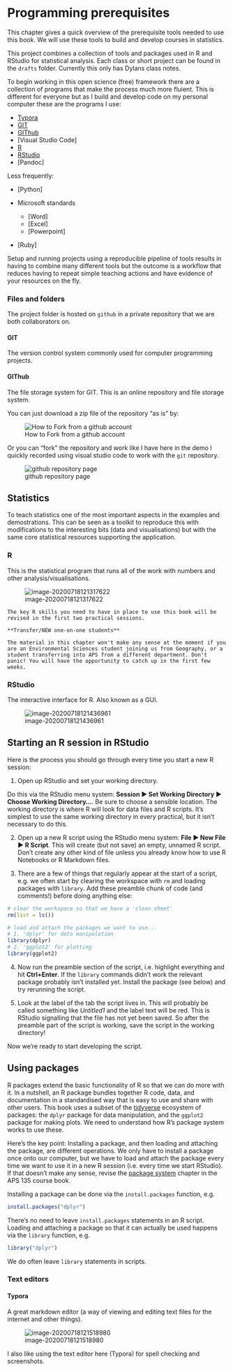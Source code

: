 # Programming prerequisites

This chapter gives a quick overview of the prerequisite tools needed to use this book. We will use these tools to build and develop courses in statistics.

This project combines a collection of tools and packages used in R and RStudio for statistical analysis. Each class or short project can be found in the `drafts` folder. Currently this only has Dylans class notes.

To begin working in this open science (free) framework there are a collection of programs that make the process much more fluient. This is different for everyone but as I build and develop code on my personal computer these are the programs I use:

- [Typora]
- [GIT]
- [GIThub]
- [Visual Studio Code]
- [R]
- [RStudio]
- [Pandoc]

Less frequently:

- [Python]

- Microsoft standards
  - [Word]
  - [Excel]
  - [Powerpoint]
  
- [Ruby]



Setup and running projects using a reproducible pipeline of tools results in having to combine many different tools but the outcome is a workflow that reduces having to repeat simple teaching actions and have evidence of your resources on the fly.

### Files and folders

The project folder is hosted on `github` in a private repository that we are both collaborators on. 

#### GIT

The version control system commonly used for computer programming projects.

#### GIThub

The file storage system for GIT. This is an online repository and file storage system.

You can just download a zip file of the repository "as is" by:

![How to Fork from a github account](./img/github-download-options.png)

Or you can "fork" the repository and work like I have here in the demo I quickly recorded using visual studio code to work with the `git` repository.

![github repository page](./img/github-repo-shot.png)

## Statistics

To teach statistics one of the most important aspects in the examples and demostrations. This can be seen as a toolkit to reproduce this with modifications to the interesting bits (data and visualisations) but with the same core statistical resources supporting the application.

### R

This is the statistical program that runs all of the work with numbers and other analysis/visualisations.

![image-20200718121317622](./img/image-20200718121317622.png)

```block

The key R skills you need to have in place to use this book will be revised in the first two practical sessions.

**Transfer/NEW one-on-one students**

The material in this chapter won't make any sense at the moment if you are an Environmental Sciences student joining us from Geography, or a student transferring into APS from a different department. Don't panic! You will have the opportunity to catch up in the first few weeks.
```

### RStudio

The interactive interface for R. Also known as a GUI.

![image-20200718121436961](./img/image-20200718121436961.png)

## Starting an R session in RStudio

Here is the process you should go through every time you start a new R session:

1. Open up RStudio and set your working directory. 

Do this via the RStudio menu system: **Session ▶ Set Working Directory ▶ Choose Working Directory...**. Be sure to choose a sensible location. The working directory is where R will look for data files and R scripts. It's simplest to use the same working directory in every practical, but it isn't necessary to do this.

2. Open up a new R script using the RStudio menu system: **File ▶ New File ▶ R Script**. This will create (but not save) an empty, unnamed R script. Don't create any other kind of file unless you already know how to use R Notebooks or R Markdown files.

3. There are a few of things that regularly appear at the start of a script, e.g. we often start by clearing the workspace with `rm` and loading packages with `library`. Add these preamble chunk of code (and comments!) before doing anything else:

```r
# clear the workspace so that we have a 'clean sheet'
rm(list = ls())

# load and attach the packages we want to use...
# 1. 'dplyr' for data manipulation
library(dplyr)
# 2. 'ggplot2' for plotting
library(ggplot2)
```

4. Now run the preamble section of the script, i.e. highlight everything and hit **Ctrl+Enter**. If the `library` commands didn't work the relevant package probably isn't installed yet. Install the package (see below) and try rerunning the script.

5. Look at the label of the tab the script lives in. This will probably be called something like *Untitled1* and the label text will be red. This is RStudio signalling that the file has not yet been saved. So after the preamble part of the script is working, save the script in the working directory!

Now we're ready to start developing the script.

## Using packages

R packages extend the basic functionality of R so that we can do more with it. In a nutshell, an R package bundles together R code, data, and documentation in a standardised way that is easy to use and share with other users. This book uses a subset of the [tidyverse](https://www.tidyverse.org) ecosystem of packages: the `dplyr` package for data manipulation, and the `ggplot2` package for making plots. We need to understand how R's package system works to use these. 

Here's the key point: Installing a package, and then loading and attaching the package, are different operations. We only have to install a package once onto our computer, but we have to load and attach the package every time we want to use it in a new R session (i.e. every time we start RStudio). If that doesn't make any sense, revise the [package system](http://dzchilds.github.io/aps-data-analysis-L1/help-packages.html) chapter in the APS 135 course book.

Installing a package can be done via the `install.packages` function, e.g.

```r
install.packages("dplyr")
```

There's no need to leave `install.packages` statements in an R script. Loading and attaching a package so that it can actually be used happens via the `library` function, e.g.

```r
library("dplyr")
```

We do often leave `library` statements in scripts.

### Text editors


#### Typora

A great markdown editor (a way of viewing and editing text files for the internet and other things).

![image-20200718121518980](./img/image-20200718121518980.png)

I also like using the text editor here (Typora) for spell checking and screenshots.
